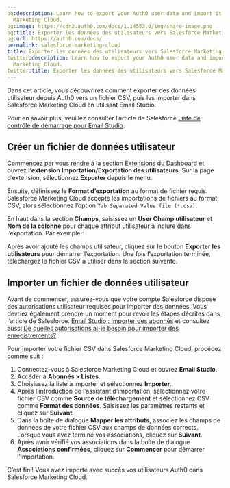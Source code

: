 ```yaml
---
og:description: Learn how to export your Auth0 user data and import it into Salesforce
  Marketing Cloud.
og:image: https://cdn2.auth0.com/docs/1.14553.0/img/share-image.png
og:title: Exporter les données des utilisateurs vers Salesforce Marketing Cloud
og:url: https://auth0.com/docs/
permalink: salesforce-marketing-cloud
title: Exporter les données des utilisateurs vers Salesforce Marketing Cloud
twitter:description: Learn how to export your Auth0 user data and import it into Salesforce
  Marketing Cloud.
twitter:title: Exporter les données des utilisateurs vers Salesforce Marketing Cloud
---
```


Dans cet article, vous découvrirez comment exporter des données utilisateur depuis Auth0 vers un fichier CSV, puis les importer dans Salesforce Marketing Cloud en utilisant Email Studio.

Pour en savoir plus, veuillez consulter l’article de Salesforce [Liste de contrôle de démarrage pour Email Studio](https://help.salesforce.com/articleView?id=mc_es_get_started_with_email_studio.htm&type=5).

## Créer un fichier de données utilisateur

Commencez par vous rendre à la section [Extensions](%24%7Bmanage_url%7D/#/extensions) du Dashboard et ouvrez **l’extension Importation/Exportation des utilisateurs**. Sur la page d’extension, sélectionnez **Exporter** depuis le menu.

Ensuite, définissez le **Format d’exportation** au format de fichier requis. Salesforce Marketing Cloud accepte les importations de fichiers au format CSV, alors sélectionnez l’option `Tab Separated Value file (*.csv)`.

En haut dans la section **Champs**, saisissez un **User Champ utilisateur** et **Nom de la colonne** pour chaque attribut utilisateur à inclure dans l’exportation. Par exemple :



Après avoir ajouté les champs utilisateur, cliquez sur le bouton **Exporter les utilisateurs** pour démarrer l’exportation. Une fois l’exportation terminée, téléchargez le fichier CSV à utiliser dans la section suivante.

## Importer un fichier de données utilisateur

Avant de commencer, assurez-vous que votre compte Salesforce dispose des autorisations [](https://help.salesforce.com/articleView?id=faq_import_general_permissions.htm)utilisateur requises pour importer des données. Vous devriez également prendre un moment pour revoir les étapes décrites dans l’article de Salesforce. [Email Studio : Importer des abonnés](https://help.marketingcloud.com/en/documentation/exacttarget/subscribers/subscribers_for_interactive_marketing_hub/imports/importing_subscribers/) et consultez aussi [De quelles autorisations ai-je besoin pour importer des enregistrements?](https://help.salesforce.com/articleView?id=faq_import_general_permissions.htm).

Pour importer votre fichier CSV dans Salesforce Marketing Cloud, procédez comme suit :

1. Connectez-vous à Salesforce Marketing Cloud et ouvrez **Email Studio**.
2. Accéder à **Abonnés > Listes**.
3. Choisissez la liste à importer et sélectionnez **Importer**.
4. Après l’introduction de l’assistant d’importation, sélectionnez votre fichier CSV comme **Source de téléchargement** et sélectionnez CSV comme **Format des données**. Saisissez les paramètres restants et cliquez sur **Suivant**.
5. Dans la boîte de dialogue **Mapper les attributs**, associez les champs de données de votre fichier CSV aux champs de données corrects. Lorsque vous avez terminé vos associations, cliquez sur **Suivant**.
6. Après avoir vérifié vos associations dans la boîte de dialogue **Associations confirmées**, cliquez sur **Commencer** pour démarrer l’importation.

C’est fini! Vous avez importé avec succès vos utilisateurs Auth0 dans Salesforce Marketing Cloud.